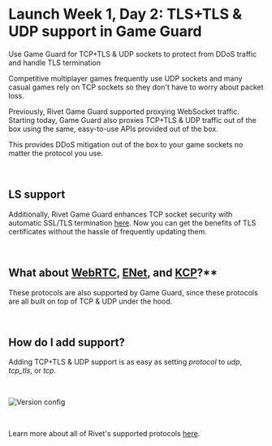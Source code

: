 

# Launch Week 1, Day 2: TLS+TLS & UDP support in Game Guard

Use Game Guard for TCP+TLS & UDP sockets to protect from DDoS traffic and handle TLS termination



Competitive multiplayer games frequently use UDP sockets and many casual games rely on TCP sockets so they don't have to worry about packet loss.

Previously, Rivet Game Guard supported proxying WebSocket traffic. Starting today, Game Guard also proxies TCP+TLS & UDP traffic out of the box using the same, easy-to-use APIs provided out of the box.

This provides DDoS mitigation out of the box to your game sockets no matter the protocol you use.

‍

## LS support

Additionally, Rivet Game Guard enhances TCP socket security with automatic SSL/TLS termination [here](/docs/dynamic-servers/concepts/game-guard#ssl-tls-termination). Now you can get the benefits of TLS certificates without the hassle of frequently updating them.

‍

## What about **[**WebRTC**](https://webrtc.org/)**, **[**ENet**](http://sauerbraten.org/enet/)**, and **[**KCP**](https://github.com/skywind3000/kcp/blob/master/README.en.md)**?**

These protocols are also supported by Game Guard, since these protocols are all built on top of TCP & UDP under the hood.

‍

## How do I add support?

Adding TCP+TLS & UDP support is as easy as setting _protocol_ to _udp_, _tcp_tls_, or _tcp_.

‍

<Image src={versionConfig} alt='Version config' />

‍

Learn more about all of Rivet's supported protocols [here](/docs/dynamic-servers/concepts/protocols).

